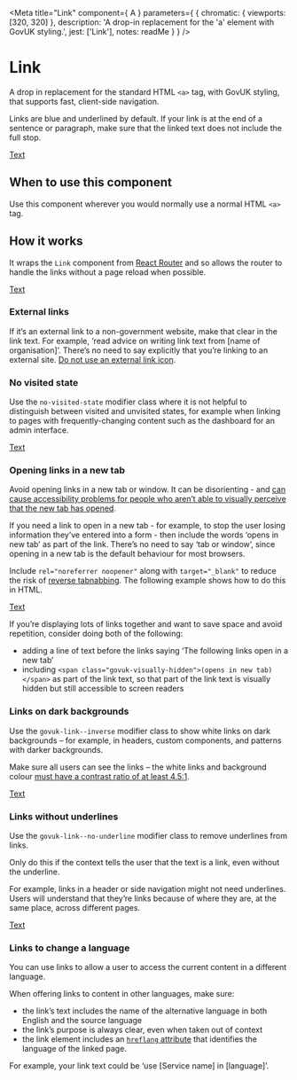 
<Meta
  title="Link"
  component={ A }
  parameters={ {
    chromatic: { viewports: [320, 320] },
    description: 'A drop-in replacement for the \'a\' element with GovUK styling.',
    jest: ['Link'],
    notes: readMe
  } }
/>

# Link

<p><Tag text="Pseudo-component" /></p>

A drop in replacement for the standard HTML `<a>` tag, with GovUK styling, that
supports fast, client-side navigation.

Links are blue and underlined by default. If your link is at the end of a
sentence or paragraph, make sure that the linked text does not include the full
stop.

<Preview withToolbar>
  <Story name="Link">
    <A href="#">Text</A>
  </Story>
</Preview>

<Props of={A} />


## When to use this component

Use this component wherever you would normally use a normal HTML `<a>` tag.


## How it works

It wraps the `Link` component from [React Router] and so allows the router to
handle the links without a page reload when possible.

<Preview>
  <Story name="Standard">
    <A href="#">Text</A>
  </Story>
</Preview>


### External links

If it’s an external link to a non-government website, make that clear in the
link text. For example, ‘read advice on writing link text from [name of
organisation]’. There’s no need to say explicitly that you’re linking to an
external site. [Do not use an external link icon].


### No visited state

Use the `no-visited-state` modifier class where it is not helpful to distinguish
between visited and unvisited states, for example when linking to pages with
frequently-changing content such as the dashboard for an admin interface.

<Preview>
  <Story name="No visited state">
    <A href="#" classModifiers="no-visited-state">Text</A>
  </Story>
</Preview>


### Opening links in a new tab

Avoid opening links in a new tab or window. It can be disorienting - and [can
cause accessibility problems for people who aren’t able to visually perceive
that the new tab has opened].

If you need a link to open in a new tab - for example, to stop the user losing
information they’ve entered into a form - then include the words ‘opens in new
tab’ as part of the link. There’s no need to say ‘tab or window’, since opening
in a new tab is the default behaviour for most browsers.

Include `rel="noreferrer noopener"` along with `target="_blank"` to reduce the
risk of [reverse tabnabbing]. The following example shows how to do this in HTML.

<Preview>
  <Story name="Open in new tab">
    <A href="#" rel="noreferrer noopener" target="_blank">Text</A>
  </Story>
</Preview>

If you’re displaying lots of links together and want to save space and avoid repetition, consider doing both of the following:

- adding a line of text before the links saying ‘The following links open in a new tab’
- including `<span class="govuk-visually-hidden">(opens in new tab)</span>` as part of the link text, so that part of the link text is visually hidden but still accessible to screen readers


### Links on dark backgrounds

Use the `govuk-link--inverse` modifier class to show white links on dark backgrounds – for example, in headers, custom components, and patterns with darker backgrounds.

Make sure all users can see the links – the white links and background colour [must have a contrast ratio of at least 4.5:1].

<Preview>
  <Story name="Dark backgrounds">
    <Panel classModifiers="interruption">
      <p>
        <A classModifiers="inverse" href="#">Text</A>
      </p>
    </Panel>
  </Story>
</Preview>


### Links without underlines

Use the `govuk-link--no-underline` modifier class to remove underlines from links.

Only do this if the context tells the user that the text is a link, even without the underline.

For example, links in a header or side navigation might not need underlines. Users will understand that they’re links because of where they are, at the same place, across different pages.

<Preview>
  <Story name="No underline">
    <A href="#" classModifier="no-underline">Text</A>
  </Story>
</Preview>


### Links to change a language

You can use links to allow a user to access the current content in a different language.

When offering links to content in other languages, make sure:

- the link’s text includes the name of the alternative language in both English and the source language
- the link’s purpose is always clear, even when taken out of context
- the link element includes an [`hreflang` attribute] that identifies the language of the linked page.

For example, your link text could be ‘use [Service name] in [language]’.


[React Router]: https://reacttraining.com/react-router/
[can cause accessibility problems for people who aren’t able to visually perceive that the new tab has opened]: https://www.w3.org/TR/WCAG20-TECHS/G200.html
[reverse tabnabbing]: https://owasp.org/www-community/attacks/Reverse_Tabnabbing
[Do not use an external link icon]: https://designnotes.blog.gov.uk/2016/11/28/removing-the-external-link-icon-from-gov-uk/
[must have a contrast ratio of at least 4.5:1]: https://www.w3.org/WAI/WCAG21/Understanding/contrast-minimum.html
[`hreflang` attribute]: https://www.w3schools.com/tags/att_a_hreflang.asp
